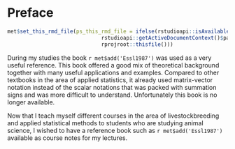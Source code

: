 # Preface {-}
```r
met$set_this_rmd_file(ps_this_rmd_file = ifelse(rstudioapi::isAvailable(),
                              rstudioapi::getActiveDocumentContext()$path,
                              rprojroot::thisfile()))
```

During my studies the book `r met$add('Essl1987')` was used as a very useful reference. This book offered a good mix of theoretical background together with many useful applications and examples. Compared to other textbooks in the area of applied statistics, it already used matrix-vector notation instead of the scalar notations that was packed with summation signs and was more difficult to understand. Unfortunately this book is no longer available. 

Now that I teach myself different courses in the area of livestockbreeding and applied statistical methods to students who are studying animal science, I wished to have a reference book such as `r met$add('Essl1987')` available as course notes for my lectures. 

